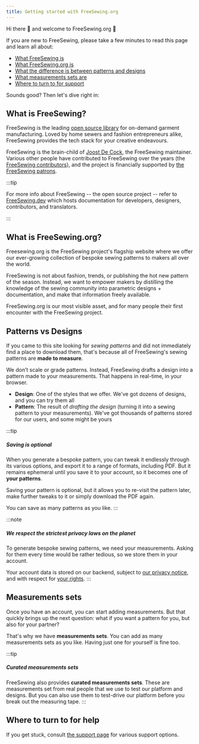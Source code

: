 ```yaml
---
title: Getting started with FreeSewing.org
---
```


Hi there 👋 and welcome to FreeSewing.org 🙂

If you are new to FreeSewing, please take a few minutes to read this page and learn all about:

- [What FreeSewing is](#what-is-freesewing)
- [What FreeSewing.org is](#what-is-freesewingorg)
- [What the difference is between patterns and designs](#patterns-vs-designs)
- [What measurements sets are](#measurements-sets)
- [Where to turn to for support](#where-to-turn-to-for-help)

Sounds good? Then let's dive right in:

## What is FreeSewing?

FreeSewing is the leading [open source library](https://github.com/freesewing)
for on-demand garment manufacturing. Loved by home sewers and fashion
entrepreneurs alike, FreeSewing provides the tech stack for your creative
endeavours.

FreeSewing is the brain-child of [Joost De
Cock](https://github.com/joostdecock), the FreeSewing maintainer. Various
other people have contributed to FreeSewing over the years (the [FreeSewing
contributors](https://github.com/freesewing/freesewing?tab=readme-ov-file#contributors-)),
and the project is financially supported by [the FreeSewing
patrons](https://freesewing.org/patrons).

:::tip

For more info about FreeSewing -- the open source project -- refer to
[FreeSewing.dev](https://freesewing.dev/) which hosts documentation for
developers, designers, contributors, and translators.

:::

## What is FreeSewing.org?

Freesewing.org is the FreeSewing project's flagship website where we offer
our ever-growing collection of bespoke sewing patterns to makers all
over the world.

FreeSewing is not about fashion, trends, or publishing the hot new pattern of
the season. Instead, we want to empower makers by distilling the knowledge of
the sewing community into parametric designs + documentation, and make that
information freely available.

FreeSewing.org is our most visible asset, and for many people their first
encounter with the FreeSewing project.

## Patterns vs Designs

If you came to this site looking for _sewing patterns_ and did not immediately
find a place to download them, that's because all of FreeSewing's sewing
patterns are **made to measure**.

We don’t scale or grade patterns.
Instead, FreeSewing drafts a design into a pattern made to your measurements.
That happens in real-time, in your browser.

- **Design**: One of the styles that we offer. We've got dozens of designs, and
  you can try them all
- **Pattern**: The result of _drafting the design_ (turning it into a sewing
  pattern to your measurements). We've got thousands of patterns stored for our
  users, and some might be yours

:::tip

##### Saving is optional

When you generate a bespoke pattern, you can tweak it endlessly through its various options,
and export it to a range of formats, including PDF.
But it remains ephemeral until you save it to your account, so it
becomes one of **your patterns**.

Saving your pattern is optional, but it allows you to re-visit the pattern later,
make further tweaks to it or simply download the PDF again.

You can save as many patterns as you like.
:::

:::note

##### We respect the strictest privacy laws on the planet

To generate bespoke sewing patterns, we need your measurements.
Asking for them every time would be rather tedious, so we store them in your account.

Your account data is stored on our backend, subject to [our privacy notice](/docs/about/privacy),
and with respect for [your rights](/docs/about/rights/).
:::

## Measurements sets

Once you have an account, you can start adding measurements.
But that quickly brings up the next question: what if you want
a pattern for you, but also for your partner?

That's why we have **measurements sets**. You can add as many measurements sets as you like.
Having just one for yourself is fine too.

:::tip

##### Curated measurements sets

FreeSewing also provides **curated measurements sets**. These are measurements
set from real people that we use to test our platform and designs. But you can
also use them to test-drive our platform before you break out the measuring
tape.
:::

## Where to turn to for help

If you get stuck, consult [the support page](https://freesewing.org/support/) for various support options.
